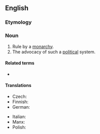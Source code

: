 ==English==
{{wikipedia}}

===Etymology===
{{bor|en|fr|monarchisme}}

===Noun===
{{en-noun|~}}

# Rule by a [[monarchy]].
# The advocacy of such a [[political]] system.

====Related terms====
* {{l|en|monarchist}}

====Translations====
{{trans-top|advocacy of the monarchistic political system}}
* Czech: {{t|cs|monarchismus|m}}
* Finnish: {{t|fi|monarkismi}}
* German: {{t|de|Monarchismus|m}}
{{trans-mid}}
* Italian: {{t+|it|monarchismo|m}}
* Manx: {{t|gv|ard-reeaghys|m}}
* Polish: {{t|pl|monarchizm|m}}
{{trans-bottom}}